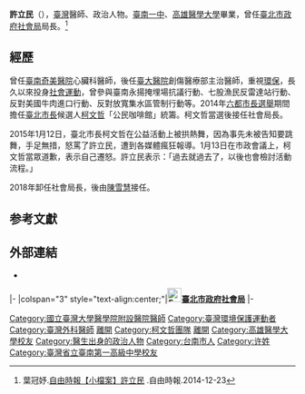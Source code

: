 {{Infobox_officeholder
| name = 許立民
| image name =
| width = 
| profession = [[醫師|醫師]]
| now = 局長
| caption = 許立民
| office = [[File:Emblem_of_Taipei_City.svg|25px]] [[臺北市政府|臺北市政府]][[臺北市政府社會局|社會局]]局長
| term_start = 2014年12月25日
| term_end =2018年7月20日
| period = 
| sex = 男 
| nationality = {{ROC}}
| native place = 
| date of birth = {{birth year and age|1972}}  
| spouse = 已婚
| relatives =
| children  = 二子
| place of birth = {{TWN}}[[臺南市|臺南市]]
| educate = 
*[[台南縣新東國中|台南縣新東國中]]
*[[國立臺南第一高級中學|國立臺南第一高級中學]]
*[[高雄醫學大學|高雄醫學大學]][[醫科|醫科]]畢業
| past = 
* [[臺南|臺南]][[奇美醫院|奇美醫院]]心臟科醫師
* [[臺大醫院|臺大醫院]]創傷醫療部主治醫師
* 臺南永揚掩埋場抗議行動
* 七股漁民反雷達站行動
* 反對美國牛肉進口行動
* 反對放寬集水區管制行動
* 2014年[[六都市長選舉|六都市長選舉]]期間擔任[[臺北市長|臺北市長]]候選人[[柯文哲|柯文哲]]「公民咖啡館」統籌
* [[臺北市政府|臺北市政府]][[臺北市政府社會局|社會局]]局長<br><span style="color: blue;">（2014年12月25日－2018年7月20日）</span>
* [[臺大醫院|臺大醫院]]創傷醫療部主治醫師
</div>
}}

'''許立民'''（{{bd|1972年||catIdx=H許}}），[[臺灣|臺灣]]醫師、政治人物。[[臺南一中|臺南一中]]、[[高雄醫學大學|高雄醫學大學]]畢業，曾任[[臺北市政府社會局|臺北市政府社會局]]局長。<ref>葉冠妤.[http://news.ltn.com.tw/news/local/paper/841330  自由時報【小檔案】許立民] {{Wayback|url=http://news.ltn.com.tw/news/local/paper/841330 |date=20180730170542 }}.自由時報.2014-12-23</ref>

== 經歷 ==
曾任[[臺南|臺南]][[奇美醫院|奇美醫院]]心臟科醫師，後任[[臺大醫院|臺大醫院]]創傷醫療部主治醫師，重視[[環保|環保]]，長久以來投身[[社會運動|社會運動]]，曾參與臺南永揚掩埋場抗議行動、七股漁民反雷達站行動、反對美國牛肉進口行動、反對放寬集水區管制行動等。2014年[[六都市長選舉|六都市長選舉]]期間擔任[[臺北市長|臺北市長]]候選人[[柯文哲|柯文哲]]「公民咖啡館」統籌。柯文哲當選後接任社會局長。

2015年1月12日，臺北市長柯文哲在公益活動上被拱熱舞，因為事先未被告知要跳舞，手足無措，怒罵了許立民，遭到各媒體瘋狂報導。1月13日在市政會議上，柯文哲當眾道歉，表示自己遷怒。許立民表示：「過去就過去了，以後也會檢討活動流程。」

2018年卸任社會局長，後由[[陳雪慧|陳雪慧]]接任。

== 参考文獻 ==
{{reflist}} 

== 外部連結 ==
*{{facebook|100008612027326}}

{{start box}}
{{s-off}}
|-
|colspan="3" style="text-align:center;"|'''[[File:Emblem_of_Taipei_City.svg|25px]][[臺北市政府|臺北市政府]][[臺北市政府社會局|社會局]]'''
|-
{{s-before|[[王浩_(台灣主播)|王浩]]}}
{{s-title|[[臺北市政府|臺北市政府]][[臺北市政府社會局|社會局]]局長<small><br>第九任<br>2014年12月25日－2018年7月20日}}
{{s-none|黃清高(代理)}}
{{end box}}
{{Portal bar|台灣|政治|醫學|人物}}

[[Category:國立臺灣大學醫學院附設醫院醫師|Category:國立臺灣大學醫學院附設醫院醫師]]
[[Category:臺灣環境保護運動者|Category:臺灣環境保護運動者]]
[[Category:臺灣外科醫師|Category:臺灣外科醫師]]
[[Category:臺北市社會局局長|離開]]
[[Category:柯文哲團隊|Category:柯文哲團隊]]
[[Category:柯文哲市府成員|離開]]
[[Category:高雄醫學大學校友|Category:高雄醫學大學校友]]
[[Category:醫生出身的政治人物|Category:醫生出身的政治人物]]
[[Category:台南市人|Category:台南市人]]
[[Category:许姓|Category:许姓]]
[[Category:臺灣省立臺南第一高級中學校友|Category:臺灣省立臺南第一高級中學校友]]